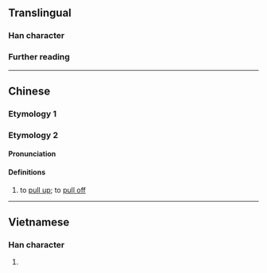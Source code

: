 {{character info}}
==Translingual==

===Han character===
{{Han char|rn=64|rad=手|as=07|sn=10|four=57027|canj=QQJL|ids=⿰扌邦}}

===Further reading===
{{Han ref|kx=0431.380|dkj=12103|dj=0781.090|hdz=31865.020|uh=6337}}

----

==Chinese==
===Etymology 1===
{{zh-see|搒|v}}
===Etymology 2===
{{zh-forms}}
{{rfe|zh}}<!--https://www.ixueshu.com/document/e71503e08b060ba7318947a18e7f9386.html-->
====Pronunciation====
{{zh-pron
|h=pfs=pâng
|cat=v
}}
{{rfp|hak|四bang24海bang53大bang33平bang11安bang11南bang24}}
====Definitions====
{{zh-hanzi}}

# {{lb|zh|Hakka}} to [[pull up]]; to [[pull off]]

----

==Vietnamese==

===Han character===
{{vi-hantu|văng|rs=手07}}

# {{rfdef|vi|sort=手07}}